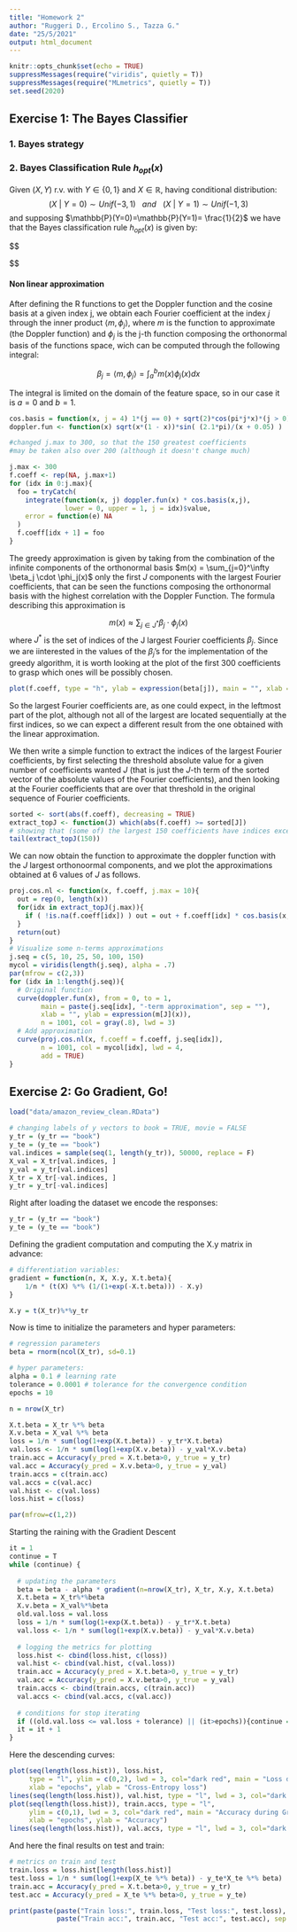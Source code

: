 ```yaml
---
title: "Homework 2"
author: "Ruggeri D., Ercolino S., Tazza G."
date: "25/5/2021"
output: html_document
---
```


```r
knitr::opts_chunk$set(echo = TRUE)
suppressMessages(require("viridis", quietly = T))
suppressMessages(require("MLmetrics", quietly = T))
set.seed(2020)
```

## Exercise 1: The Bayes Classifier

### 1. Bayes strategy

### 2. Bayes Classification Rule $h_{opt}(x)$

Given $(X,Y)$ r.v. with $Y \in \{0,1\}$ and $X \in \mathbb{R}$, having conditional distribution:
$$
(X ~|~Y = 0) \sim Unif(-3, 1)~~~ and~~~ (X ~|~Y = 1) \sim Unif(-1, 3) 
$$
and supposing $\mathbb{P}(Y=0)=\mathbb{P}(Y=1)= \frac{1}{2}$ we have that the Bayes classification rule $h_{opt}(x)$ is given by:

$$

$$

#### Non linear approximation 

After defining the R functions to get the Doppler function and the cosine basis at a given index j, we obtain each Fourier coefficient at the index $j$ through the inner product $\langle m, \phi_j \rangle$, where $m$ is the function to approximate (the Doppler function) and $\phi_j$ is the j-th function composing the orthonormal basis of the functions space, wich can be computed through the following integral:

$$
\beta_j = \langle m, \phi_j \rangle =
\int_a^b m(x)\phi_j(x) dx
$$

The integral is limited on the domain of the feature space, so in our case it is $a=0$ and $b=1$.

```r
cos.basis = function(x, j = 4) 1*(j == 0) + sqrt(2)*cos(pi*j*x)*(j > 0)
doppler.fun <- function(x) sqrt(x*(1 - x))*sin( (2.1*pi)/(x + 0.05) )

#changed j.max to 300, so that the 150 greatest coefficients 
#may be taken also over 200 (although it doesn't change much) 

j.max <- 300
f.coeff <- rep(NA, j.max+1)
for (idx in 0:j.max){
  foo = tryCatch(
    integrate(function(x, j) doppler.fun(x) * cos.basis(x,j), 
              lower = 0, upper = 1, j = idx)$value,
    error = function(e) NA
  )
  f.coeff[idx + 1] = foo
}
```

The greedy approximation is given by taking from the combination of the infinite components of the orthonormal basis $m(x) = \sum_{j=0}^\infty \beta_j \cdot \phi_j(x)$ only the first $J$ components with the largest Fourier coefficients, that can be seen the functions composing the orthonormal basis with the highest correlation with the Doppler Function. The formula describing this approximation is 

$$
m(x) \approx \sum_{j \in J^*} \beta_j \cdot \phi_j(x)
$$
where $J^*$ is the set of indices of the J largest Fourier coefficients $\beta_j$.
Since we are iinterested in the values of the $\beta_j$'s for the implementation of the greedy algorithm, it is worth looking at the plot of the first 300 coefficients to grasp which ones will be possibly chosen.

```r
plot(f.coeff, type = "h", ylab = expression(beta[j]), main = "", xlab = "")
```


So the largest Fourier coefficients are, as one could expect, in the leftmost part of the plot, although not all of the largest are located sequentially at the first indices, so we can expect a different result from the one obtained with the linear approximation. 

We then write a simple function to extract the indices of the largest Fourier coefficients, by first selecting the threshold absolute value for a given number of coefficients wanted $J$ (that is just the $J$-th term of the sorted vector of the absolute values of the Fourier coefficients), and then looking at the Fourier coefficients that are over that threshold in the original sequence of Fourier coefficients.

```r
sorted <- sort(abs(f.coeff), decreasing = TRUE)
extract_topJ <- function(J) which(abs(f.coeff) >= sorted[J])
# showing that (some of) the largest 150 coefficients have indices exceeding 200
tail(extract_topJ(150))
```

We can now obtain the function to approximate the doppler function with the $J$
largest orthonoormal components, and we plot the approximations obtained
at 6 values of $J$ as follows.
```r
proj.cos.nl <- function(x, f.coeff, j.max = 10){
  out = rep(0, length(x))
  for(idx in extract_topJ(j.max)){
    if ( !is.na(f.coeff[idx]) ) out = out + f.coeff[idx] * cos.basis(x, j = idx-1)
  }
  return(out)
}
# Visualize some n-terms approximations
j.seq = c(5, 10, 25, 50, 100, 150)
mycol = viridis(length(j.seq), alpha = .7)
par(mfrow = c(2,3))
for (idx in 1:length(j.seq)){
  # Original function
  curve(doppler.fun(x), from = 0, to = 1,
        main = paste(j.seq[idx], "-term approximation", sep = ""),
        xlab = "", ylab = expression(m[J](x)),
        n = 1001, col = gray(.8), lwd = 3)
  # Add approximation
  curve(proj.cos.nl(x, f.coeff = f.coeff, j.seq[idx]),
        n = 1001, col = mycol[idx], lwd = 4,
        add = TRUE)
}
```

## Exercise 2: Go Gradient, Go!

```r
load("data/amazon_review_clean.RData")

# changing labels of y vectors to book = TRUE, movie = FALSE
y_tr = (y_tr == "book")
y_te = (y_te == "book")
val.indices = sample(seq(1, length(y_tr)), 50000, replace = F)
X_val = X_tr[val.indices, ]
y_val = y_tr[val.indices]
X_tr = X_tr[-val.indices, ]
y_tr = y_tr[-val.indices]

```

Right after loading the dataset we encode the responses: 

```r
y_tr = (y_tr == "book")
y_te = (y_te == "book")
```

Defining the gradient computation and computing the X.y matrix in advance:

```r
# differentiation variables:
gradient = function(n, X, X.y, X.t.beta){
    1/n * (t(X) %*% (1/(1+exp(-X.t.beta))) - X.y)
}

X.y = t(X_tr)%*%y_tr
```

Now is time to initialize the parameters and hyper parameters:

```r
# regression parameters
beta = rnorm(ncol(X_tr), sd=0.1)

# hyper parameters:
alpha = 0.1 # learning rate
tolerance = 0.0001 # tolerance for the convergence condition
epochs = 10

n = nrow(X_tr)
```

```r
X.t.beta = X_tr %*% beta
X.v.beta = X_val %*% beta
loss = 1/n * sum(log(1+exp(X.t.beta)) - y_tr*X.t.beta)
val.loss <- 1/n * sum(log(1+exp(X.v.beta)) - y_val*X.v.beta)
train.acc = Accuracy(y_pred = X.t.beta>0, y_true = y_tr)
val.acc = Accuracy(y_pred = X.v.beta>0, y_true = y_val)
train.accs = c(train.acc)
val.accs = c(val.acc)
val.hist <- c(val.loss)
loss.hist = c(loss)

par(mfrow=c(1,2))
```

Starting the raining with the Gradient Descent

```r
it = 1
continue = T
while (continue) {
  
  # updating the parameters 
  beta = beta - alpha * gradient(n=nrow(X_tr), X_tr, X.y, X.t.beta)
  X.t.beta = X_tr%*%beta
  X.v.beta = X_val%*%beta
  old.val.loss = val.loss
  loss = 1/n * sum(log(1+exp(X.t.beta)) - y_tr*X.t.beta)
  val.loss <- 1/n * sum(log(1+exp(X.v.beta)) - y_val*X.v.beta)
  
  # logging the metrics for plotting
  loss.hist <- cbind(loss.hist, c(loss))
  val.hist <- cbind(val.hist, c(val.loss))
  train.acc = Accuracy(y_pred = X.t.beta>0, y_true = y_tr)
  val.acc = Accuracy(y_pred = X.v.beta>0, y_true = y_val)
  train.accs <- cbind(train.accs, c(train.acc))
  val.accs <- cbind(val.accs, c(val.acc))
  
  # conditions for stop iterating
  if ((old.val.loss <= val.loss + tolerance) || (it>epochs)){continue = F}
  it = it + 1
}

```

Here the descending curves:

```r
plot(seq(length(loss.hist)), loss.hist, 
     type = "l", ylim = c(0,2), lwd = 3, col="dark red", main = "Loss during Gradient Descent",
     xlab = "epochs", ylab = "Cross-Entropy loss")
lines(seq(length(loss.hist)), val.hist, type = "l", lwd = 3, col="dark blue")
plot(seq(length(loss.hist)), train.accs, type = "l",
     ylim = c(0,1), lwd = 3, col="dark red", main = "Accuracy during Gradient Descent",
     xlab = "epochs", ylab = "Accuracy")
lines(seq(length(loss.hist)), val.accs, type = "l", lwd = 3, col="dark blue")
```

And here the final results on test and train:

```r
# metrics on train and test
train.loss = loss.hist[length(loss.hist)]
test.loss = 1/n * sum(log(1+exp(X_te %*% beta)) - y_te*X_te %*% beta)
train.acc = Accuracy(y_pred = X.t.beta>0, y_true = y_tr)
test.acc = Accuracy(y_pred = X_te %*% beta>0, y_true = y_te)

print(paste(paste("Train loss:", train.loss, "Test loss:", test.loss), 
            paste("Train acc:", train.acc, "Test acc:", test.acc), sep = "\n"))
```

